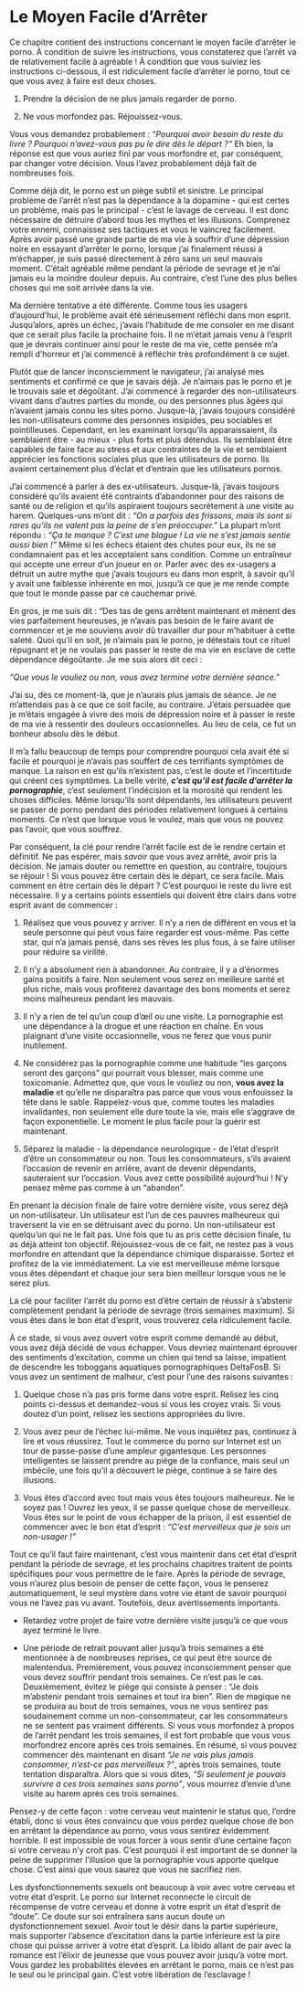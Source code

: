 # Le Moyen Facile d'Arrêter

Ce chapitre contient des instructions concernant le moyen facile d'arrêter le porno. À condition de suivre les instructions, vous constaterez que l'arrêt va de relativement facile à agréable ! À condition que vous suiviez les instructions ci-dessous, il est ridiculement facile d'arrêter le porno, tout ce que vous avez à faire est deux choses.

1.  Prendre la décision de ne plus jamais regarder de porno.

2.  Ne vous morfondez pas. Réjouissez-vous.

Vous vous demandez probablement : "*Pourquoi avoir besoin du reste du livre ? Pourquoi n'avez-vous pas pu le dire dès le départ ?"*  Eh bien, la réponse est que vous auriez fini par vous morfondre et, par conséquent, par changer votre décision. Vous l'avez probablement déjà fait de nombreuses fois.

Comme déjà dit, le porno est un piège subtil et sinistre. Le principal problème de l'arrêt n'est pas la dépendance à la dopamine - qui est certes un problème, mais pas le principal - c'est le lavage de cerveau. Il est donc nécessaire de détruire d'abord tous les mythes et les illusions. Comprenez votre ennemi, connaissez ses tactiques et vous le vaincrez facilement. Après avoir passé une grande partie de ma vie à souffrir d'une dépression noire en essayant d'arrêter le porno, lorsque j'ai finalement réussi à m'échapper, je suis passé directement à zéro sans un seul mauvais moment. C'était agréable même pendant la période de sevrage et je n'ai jamais eu la moindre douleur depuis. Au contraire, c'est l'une des plus belles choses qui me soit arrivée dans la vie.

Ma dernière tentative a été différente. Comme tous les usagers d'aujourd'hui, le problème avait été sérieusement réfléchi dans mon esprit. Jusqu'alors, après un échec, j'avais l'habitude de me consoler en me disant que ce serait plus facile la prochaine fois. Il ne m'était jamais venu à l'esprit que je devrais continuer ainsi pour le reste de ma vie, cette pensée m'a rempli d'horreur et j'ai commencé à réfléchir très profondément à ce sujet.

Plutôt que de lancer inconsciemment le navigateur, j'ai analysé mes sentiments et confirmé ce que je savais déjà. Je n'aimais pas le porno et je le trouvais sale et dégoûtant. J'ai commencé à regarder des non-utilisateurs vivant dans d'autres parties du monde, ou des personnes plus âgées qui n'avaient jamais connu les sites porno. Jusque-là, j'avais toujours considéré les non-utilisateurs comme des personnes insipides, peu sociables et pointilleuses. Cependant, en les examinant lorsqu'ils apparaissaient, ils semblaient être - au mieux - plus forts et plus détendus. Ils semblaient être capables de faire face au stress et aux contraintes de la vie et semblaient apprécier les fonctions sociales plus que les utilisateurs de porno. Ils avaient certainement plus d'éclat et d'entrain que les utilisateurs pornos.

J'ai commencé à parler à des ex-utilisateurs. Jusque-là, j'avais toujours considéré qu'ils avaient été contraints d'abandonner pour des raisons de santé ou de religion et qu'ils aspiraient toujours secrètement à une visite au harem. Quelques-uns m'ont dit : *"On a parfois des frissons, mais ils sont si rares qu'ils ne valent pas la peine de s'en préoccuper. "* La plupart m'ont répondu : *"Ça te manque ? C'est une blague ! La vie ne s'est jamais sentie aussi bien !"* Même si les échecs étaient des chutes pour eux, ils ne se condamnaient pas et les acceptaient sans condition. Comme un entraîneur qui accepte une erreur d'un joueur en or. Parler avec des ex-usagers a détruit un autre mythe que j'avais toujours eu dans mon esprit, à savoir qu'il y avait une faiblesse inhérente en moi, jusqu'à ce que je me rende compte que tout le monde passe par ce cauchemar privé.

En gros, je me suis dit : "Des tas de gens arrêtent maintenant et mènent des vies parfaitement heureuses, je n'avais pas besoin de le faire avant de commencer et je me souviens avoir dû travailler dur pour m'habituer à cette saleté. Quoi qu'il en soit, je n'aimais pas le porno, je détestais tout ce rituel répugnant et je ne voulais pas passer le reste de ma vie en esclave de cette dépendance dégoûtante. Je me suis alors dit ceci :

*"Que vous le vouliez ou non, vous avez terminé votre dernière séance. "*

J'ai su, dès ce moment-là, que je n'aurais plus jamais de séance. Je ne m'attendais pas à ce que ce soit facile, au contraire. J'étais persuadée que je m'étais engagée à vivre des mois de dépression noire et à passer le reste de ma vie à ressentir des douleurs occasionnelles. Au lieu de cela, ce fut un bonheur absolu dès le début.

Il m'a fallu beaucoup de temps pour comprendre pourquoi cela avait été si facile et pourquoi je n'avais pas souffert de ces terrifiants symptômes de manque. La raison en est qu'ils n'existent pas, c'est le doute et l'incertitude qui créent ces symptômes. La belle vérité, ***c'est qu'il est facile d'arrêter la pornographie***, c'est seulement l'indécision et la morosité qui rendent les choses difficiles. Même lorsqu'ils sont dépendants, les utilisateurs peuvent se passer de porno pendant des périodes relativement longues à certains moments. Ce n'est que lorsque vous le voulez, mais que vous ne pouvez pas l'avoir, que vous souffrez.

Par conséquent, la clé pour rendre l'arrêt facile est de le rendre certain et définitif. Ne pas espérer, mais *savoir* que vous avez arrêté, avoir pris la décision. Ne jamais douter ou remettre en question, au contraire, toujours se réjouir ! Si vous pouvez être certain dès le départ, ce sera facile. Mais comment en être certain dès le départ ? C'est pourquoi le reste du livre est nécessaire. Il y a certains points essentiels qui doivent être clairs dans votre esprit avant de commencer :

1.  Réalisez que vous pouvez y arriver. Il n'y a rien de différent en vous et la seule personne qui peut vous faire regarder est vous-même. Pas cette star, qui n'a jamais pensé, dans ses rêves les plus fous, à se faire utiliser pour réduire sa virilité.

2.  Il n'y a absolument rien à abandonner. Au contraire, il y a d'énormes gains positifs à faire. Non seulement vous serez en meilleure santé et plus riche, mais vous profiterez davantage des bons moments et serez moins malheureux pendant les mauvais.

3.  Il n'y a rien de tel qu'un coup d'œil ou une visite. La pornographie est une dépendance à la drogue et une réaction en chaîne. En vous plaignant d'une visite occasionnelle, vous ne ferez que vous punir inutilement.

4.  Ne considérez pas la pornographie comme une habitude "les garçons seront des garçons" qui pourrait vous blesser, mais comme une toxicomanie. Admettez que, que vous le vouliez ou non, **vous avez la maladie** et qu'elle ne disparaîtra pas parce que vous vous enfouissez la tête dans le sable. Rappelez-vous que, comme toutes les maladies invalidantes, non seulement elle dure toute la vie, mais elle s'aggrave de façon exponentielle. Le moment le plus facile pour la guérir est maintenant.

5.  Séparez la maladie - la dépendance neurologique - de l'état d'esprit d'être un consommateur ou non. Tous les consommateurs, s'ils avaient l'occasion de revenir en arrière, avant de devenir dépendants, sauteraient sur l'occasion. Vous avez cette possibilité aujourd'hui ! N'y pensez même pas comme à un "abandon".

En prenant la décision finale de faire votre dernière visite, vous serez déjà un non-utilisateur. Un utilisateur est l'un de ces pauvres malheureux qui traversent la vie en se détruisant avec du porno. Un non-utilisateur est quelqu'un qui ne le fait pas. Une fois que tu as pris cette décision finale, tu as déjà atteint ton objectif. Réjouissez-vous de ce fait, ne restez pas à vous morfondre en attendant que la dépendance chimique disparaisse. Sortez et profitez de la vie immédiatement. La vie est merveilleuse même lorsque vous êtes dépendant et chaque jour sera bien meilleur lorsque vous ne le serez plus.

La clé pour faciliter l'arrêt du porno est d'être certain de réussir à s'abstenir complètement pendant la période de sevrage (trois semaines maximum). Si vous êtes dans le bon état d'esprit, vous trouverez cela ridiculement facile.

À ce stade, si vous avez ouvert votre esprit comme demandé au début, vous avez déjà décidé de vous échapper. Vous devriez maintenant éprouver des sentiments d'excitation, comme un chien qui tend sa laisse, impatient de descendre les toboggans aquatiques pornographiques DeltaFosB. Si vous avez un sentiment de malheur, c'est pour l'une des raisons suivantes :

1.  Quelque chose n'a pas pris forme dans votre esprit. Relisez les cinq points ci-dessus et demandez-vous si vous les croyez vrais. Si vous doutez d'un point, relisez les sections appropriées du livre.

2.  Vous avez peur de l'échec lui-même. Ne vous inquiétez pas, continuez à lire et vous réussirez. Tout le commerce du porno sur Internet est un tour de passe-passe d'une ampleur gigantesque. Les personnes intelligentes se laissent prendre au piège de la confiance, mais seul un imbécile, une fois qu'il a découvert le piège, continue à se faire des illusions.

3.  Vous êtes d'accord avec tout mais vous êtes toujours malheureux. Ne le soyez pas ! Ouvrez les yeux, il se passe quelque chose de merveilleux. Vous êtes sur le point de vous échapper de la prison, il est essentiel de commencer avec le bon état d'esprit : *"C'est merveilleux que je sois un non-usager !"*

Tout ce qu'il faut faire maintenant, c'est vous maintenir dans cet état d'esprit pendant la période de sevrage, et les prochains chapitres traitent de points spécifiques pour vous permettre de le faire. Après la période de sevrage, vous n'aurez plus besoin de penser de cette façon, vous le penserez automatiquement, le seul mystère dans votre vie étant de savoir pourquoi vous ne l'avez pas vu avant. Toutefois, deux avertissements importants.

- Retardez votre projet de faire votre dernière visite jusqu'à ce que vous ayez terminé le livre.

- Une période de retrait pouvant aller jusqu'à trois semaines a été mentionnée à de nombreuses reprises, ce qui peut être source de malentendus. Premièrement, vous pouvez inconsciemment penser que vous devez souffrir pendant trois semaines. Ce n'est pas le cas. Deuxièmement, évitez le piège qui consiste à penser : "Je dois m'abstenir pendant trois semaines et tout ira bien". Rien de magique ne se produira au bout de trois semaines, vous ne vous sentirez pas soudainement comme un non-consommateur, car les consommateurs ne se sentent pas vraiment différents. Si vous vous morfondez à propos de l'arrêt pendant les trois semaines, il est fort probable que vous vous morfondrez encore après ces trois semaines. En résumé, si vous pouvez commencer dès maintenant en disant *"Je ne vais plus jamais consommer, n'est-ce pas merveilleux ? "*, après trois semaines, toute tentation disparaîtra. Alors que si vous dites, *"Si seulement je pouvais survivre à ces trois semaines sans porno "*, vous mourrez d'envie d'une visite au harem après ces trois semaines.

Pensez-y de cette façon : votre cerveau veut maintenir le status quo, l'ordre établi, donc si vous êtes convaincu que vous perdez quelque chose de bon en arrêtant la dépendance au porno, vous vous sentirez évidemment horrible. Il est impossible de vous forcer à vous sentir d'une certaine façon si votre cerveau n'y croit pas. C'est pourquoi il est important de se donner la peine de supprimer l'illusion que la pornographie vous apporte quelque chose. C'est ainsi que vous saurez que vous ne sacrifiez rien.

Les dysfonctionnements sexuels ont beaucoup à voir avec votre cerveau et votre état d'esprit. Le porno sur Internet reconnecte le circuit de récompense de votre cerveau et donne à votre esprit un état d'esprit de "doute". Ce doute sur soi entraînera sans aucun doute un dysfonctionnement sexuel. Avoir tout le désir dans la partie supérieure, mais supporter l'absence d'excitation dans la partie inférieure est la pire chose qui puisse arriver à votre état d'esprit. La libido allant de pair avec la romance est l'élixir de jeunesse que vous pouvez avoir jusqu'à votre mort. Vous gardez les probabilités élevées en arrêtant  le porno, mais ce n'est pas le seul ou le principal gain. C'est votre libération de l'esclavage !